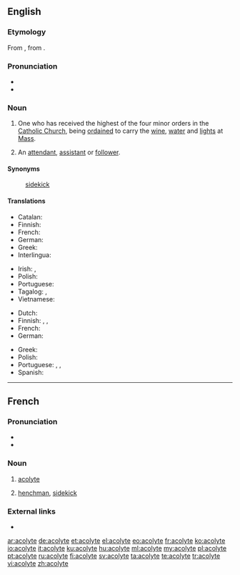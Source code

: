 ==English==
{{wikipedia}}

===Etymology===
From {{der|en|LL.|acolythus}}, from {{der|en|grc|ἀκόλουθος||follower, attendant}}.

===Pronunciation===
* {{IPA|/ˈæ.kə.laɪt/|lang=en}}
* {{audio|en-us-acolyte.ogg|Audio (US)|lang=en}}

===Noun===
{{en-noun}}

# {{lb|en|ecclesiastical}} One who has received the highest of the four minor orders in the [[Catholic Church]], being [[ordained]] to carry the [[wine]], [[water]] and [[lights]] at [[Mass]].
# An [[attendant]], [[assistant]] or [[follower]].

====Synonyms====
: {{sense|assistant}} [[sidekick]]

====Translations====
{{trans-top|Catholic church: highest of the minor orders; ordained to carry wine, water and lights at the Mass}}
* Catalan: {{t|ca|acòlit|m}}
* Finnish: {{t|fi|akolyytti}}
* French: {{t+|fr|acolyte}}
* German: {{t+|de|Akolyth|m}}
* Greek: {{t+|el|ακόλουθος|m|sc=Grek}}
* Interlingua: {{t|ia|acolyto}}
{{trans-mid}}
* Irish: {{t|ga|acalaí|m}}, {{t|ga|túiseoir|m}}
* Polish: {{t+|pl|akolita|m}}
* Portuguese: {{t+|pt|acólito|m}}
* Tagalog: {{t|tl|monasilyo}}, {{t|tl|munisilyo}}
* Vietnamese: {{t|vi|chú giúp lễ}}
{{trans-bottom}}

{{trans-top|in general: assistant}}
* Dutch: {{t+|nl|helper}}
* Finnish: {{t+|fi|apulainen}}, {{t+|fi|avustaja}}, {{t+|fi|apuri}}
* French: {{t+|fr|acolyte|m|f}}
* German: {{t+|de|Gehilfe|m}}
{{trans-mid}}
* Greek: {{t+|el|βοηθός|m|sc=Grek}}
* Polish: {{t+|pl|akolita|m}}
* Portuguese: {{t+|pt|acólito|m}}, {{t+|pt|assistente|m|f}}, {{t+|pt|ajudante|m|f}}
* Spanish: {{t+|es|ayudante|m|f}}
{{trans-bottom}}

----

==French==

===Pronunciation===
* {{IPA|/a.kɔ.lit/|lang=fr}}
* {{audio|Fr-acolyte.ogg|Audio|lang=fr}}

===Noun===
{{fr-noun|m}}

# {{lb|fr|religion}} [[#English|acolyte]]
# [[henchman]], [[sidekick]]

===External links===
* {{R:TLFi}}

[[ar:acolyte]]
[[de:acolyte]]
[[et:acolyte]]
[[el:acolyte]]
[[eo:acolyte]]
[[fr:acolyte]]
[[ko:acolyte]]
[[io:acolyte]]
[[it:acolyte]]
[[ku:acolyte]]
[[hu:acolyte]]
[[ml:acolyte]]
[[my:acolyte]]
[[pl:acolyte]]
[[pt:acolyte]]
[[ru:acolyte]]
[[fi:acolyte]]
[[sv:acolyte]]
[[ta:acolyte]]
[[te:acolyte]]
[[tr:acolyte]]
[[vi:acolyte]]
[[zh:acolyte]]